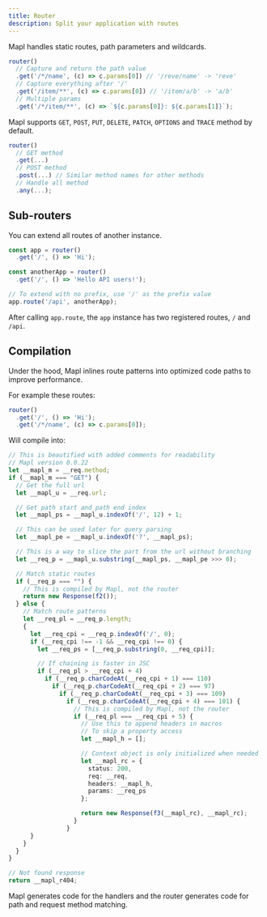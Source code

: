 ```yaml
---
title: Router
description: Split your application with routes
---
```


Mapl handles static routes, path parameters and wildcards.
```ts
router()
  // Capture and return the path value
  .get('/*/name', (c) => c.params[0]) // '/reve/name' -> 'reve'
  // Capture everything after '/'
  .get('/item/**', (c) => c.params[0]) // '/item/a/b' -> 'a/b'
  // Multiple params
  .get('/*/item/**', (c) => `${c.params[0]}: ${c.params[1]}`);
```

Mapl supports `GET`, `POST`, `PUT`, `DELETE`, `PATCH`, `OPTIONS` and `TRACE` method by default.
```ts
router()
  // GET method
  .get(...)
  // POST method
  .post(...) // Similar method names for other methods
  // Handle all method
  .any(...);
```

## Sub-routers
You can extend all routes of another instance.
```ts
const app = router()
  .get('/', () => 'Hi');

const anotherApp = router()
  .get('/', () => 'Hello API users!');

// To extend with no prefix, use '/' as the prefix value
app.route('/api', anotherApp);
```

After calling `app.route`, the `app` instance has two registered routes, `/` and `/api`.

## Compilation
Under the hood, Mapl inlines route patterns into optimized code paths to improve performance.

For example these routes:
```ts
router()
  .get('/', () => 'Hi');
  .get('/*/name', (c) => c.params[0]);
```

Will compile into:
```ts
// This is beautified with added comments for readability
// Mapl version 0.0.22
let __mapl_m = __req.method;
if (__mapl_m === "GET") {
  // Get the full url
  let __mapl_u = __req.url;

  // Get path start and path end index
  let __mapl_ps = __mapl_u.indexOf('/', 12) + 1;

  // This can be used later for query parsing
  let __mapl_pe = __mapl_u.indexOf('?', __mapl_ps);

  // This is a way to slice the part from the url without branching
  let __req_p = __mapl_u.substring(__mapl_ps, __mapl_pe >>> 0);

  // Match static routes
  if (__req_p === "") {
    // This is compiled by Mapl, not the router
    return new Response(f2());
  } else {
    // Match route patterns
    let __req_pl = __req_p.length;
    {
      let __req_cpi = __req_p.indexOf('/', 0);
      if (__req_cpi !== -1 && __req_cpi !== 0) {
        let __req_ps = [__req_p.substring(0, __req_cpi)];

        // If chaining is faster in JSC
        if (__req_pl > __req_cpi + 4)
          if (__req_p.charCodeAt(__req_cpi + 1) === 110)
            if (__req_p.charCodeAt(__req_cpi + 2) === 97)
              if (__req_p.charCodeAt(__req_cpi + 3) === 109)
                if (__req_p.charCodeAt(__req_cpi + 4) === 101) {
                  // This is compiled by Mapl, not the router
                  if (__req_pl === __req_cpi + 5) {
                    // Use this to append headers in macros
                    // To skip a property access
                    let __mapl_h = [];

                    // Context object is only initialized when needed
                    let __mapl_rc = {
                      status: 200,
                      req: __req,
                      headers: __mapl_h,
                      params: __req_ps
                    };

                    return new Response(f3(__mapl_rc), __mapl_rc);
                  }
                }
      }
    }
  }
}

// Not found response
return __mapl_r404;
```

Mapl generates code for the handlers and the router generates
code for path and request method matching.

